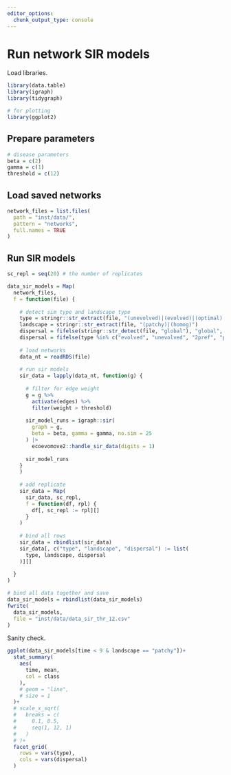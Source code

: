 ```yaml
---
editor_options: 
  chunk_output_type: console
---
```


# Run network SIR models

Load libraries.

```r
library(data.table)
library(igraph)
library(tidygraph)

# for plotting
library(ggplot2)
```

## Prepare parameters

```r
# disease parameters
beta = c(2)
gamma = c(1)
threshold = c(12)
```

## Load saved networks

```r
network_files = list.files(
  path = "inst/data/",
  pattern = "networks",
  full.names = TRUE
)
```

## Run SIR models

```r
sc_repl = seq(20) # the number of replicates

data_sir_models = Map(
  network_files,
  f = function(file) {
    
    # detect sim type and landscape type
    type = stringr::str_extract(file, "(unevolved)|(evolved)|(optimal)|(random)|(2pref)|(pref2_unevolved)")
    landscape = stringr::str_extract(file, "(patchy)|(homog)")
    dispersal = fifelse(stringr::str_detect(file, "global"), "global", "local")
    dispersal = fifelse(type %in% c("evolved", "unevolved", "2pref", "pref2_unevolved"), dispersal, "global")
    
    # load networks
    data_nt = readRDS(file)
    
    # run sir models
    sir_data = lapply(data_nt, function(g) {
      
      # filter for edge weight
      g = g %>% 
        activate(edges) %>% 
        filter(weight > threshold)
      
      sir_model_runs = igraph::sir(
        graph = g,
        beta = beta, gamma = gamma, no.sim = 25
      ) |>
        ecoevomove2::handle_sir_data(digits = 1)
      
      sir_model_runs
    }
    )
    
    # add replicate
    sir_data = Map(
      sir_data, sc_repl,
      f = function(df, rpl) {
        df[, sc_repl := rpl][]
      }
    )
    
    # bind all rows
    sir_data = rbindlist(sir_data)
    sir_data[, c("type", "landscape", "dispersal") := list(
      type, landscape, dispersal
    )][]
    
  }
)

# bind all data together and save
data_sir_models = rbindlist(data_sir_models)
fwrite(
  data_sir_models,
  file = "inst/data/data_sir_thr_12.csv"
)
```

Sanity check.

```r
ggplot(data_sir_models[time < 9 & landscape == "patchy"])+
  stat_summary(
    aes(
      time, mean,
      col = class
    ),
    # geom = "line",
    # size = 1
  )+
  # scale_x_sqrt(
  #   breaks = c(
  #     0.1, 0.5,
  #     seq(1, 12, 1)
  #   )
  # )+
  facet_grid(
    rows = vars(type),
    cols = vars(dispersal)
  )
```
